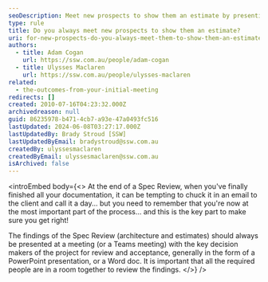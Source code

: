 ```yaml
---
seoDescription: Meet new prospects to show them an estimate by presenting findings from your Spec Review through a meeting or Teams call.
type: rule
title: Do you always meet new prospects to show them an estimate?
uri: for-new-prospects-do-you-always-meet-them-to-show-them-an-estimate
authors:
  - title: Adam Cogan
    url: https://ssw.com.au/people/adam-cogan
  - title: Ulysses Maclaren
    url: https://ssw.com.au/people/ulysses-maclaren
related:
  - the-outcomes-from-your-initial-meeting
redirects: []
created: 2010-07-16T04:23:32.000Z
archivedreason: null
guid: 86235978-b471-4cb7-a93e-47a0493fc516
lastUpdated: 2024-06-08T03:27:17.000Z
lastUpdatedBy: Brady Stroud [SSW]
lastUpdatedByEmail: bradystroud@ssw.com.au
createdBy: ulyssesmaclaren
createdByEmail: ulyssesmaclaren@ssw.com.au
isArchived: false
---
```


<introEmbed
  body={<>
At the end of a Spec Review, when you've finally finished all your documentation, it can be tempting to chuck it in an email to the client and call it a day... but you need to remember that you're now at the most important part of the process... and this is the key part to make sure you get right!

The findings of the Spec Review (architecture and estimates) should always be presented at a meeting (or a Teams meeting) with the key decision makers of the project for review and acceptance, generally in the form of a PowerPoint presentation, or a Word doc. It is important that all the required people are in a room together to review the findings.
  </>}
/>
